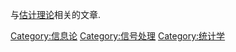 与[[估计理论|估计理论]]相关的文章.

[[Category:信息论|Category:信息论]]
[[Category:信号处理|Category:信号处理]]
[[Category:统计学|Category:统计学]]